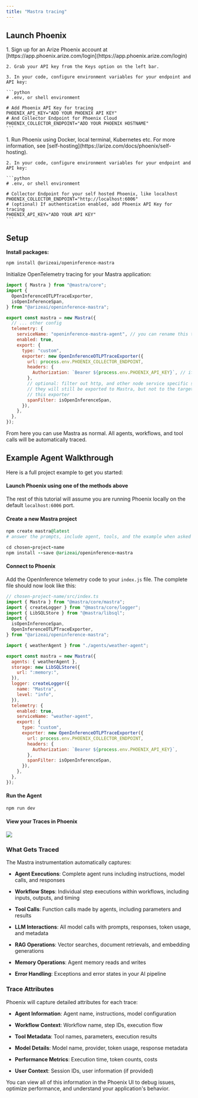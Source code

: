 ```yaml
---
title: "Mastra tracing"
---
```


## Launch Phoenix

<Tabs>
  <Tab title="Phoenix Cloud">
    1. Sign up for an Arize Phoenix account at [https://app.phoenix.arize.com/login](https://app.phoenix.arize.com/login)

    2. Grab your API key from the Keys option on the left bar.

    3. In your code, configure environment variables for your endpoint and API key:

    ```python
    # .env, or shell environment

    # Add Phoenix API Key for tracing
    PHOENIX_API_KEY="ADD YOUR PHOENIX API KEY"
    # And Collector Endpoint for Phoenix Cloud
    PHOENIX_COLLECTOR_ENDPOINT="ADD YOUR PHOENIX HOSTNAME"
    ```
  </Tab>
  <Tab title="Self-Hosted Phoenix">
    1. Run Phoenix using Docker, local terminal, Kubernetes etc. For more information, see [self-hosting](https://arize.com/docs/phoenix/self-hosting).

    2. In your code, configure environment variables for your endpoint and API key:

    ```python
    # .env, or shell environment

    # Collector Endpoint for your self hosted Phoenix, like localhost
    PHOENIX_COLLECTOR_ENDPOINT="http://localhost:6006"
    # (optional) If authentication enabled, add Phoenix API Key for tracing
    PHOENIX_API_KEY="ADD YOUR API KEY"
    ```
  </Tab>
</Tabs>

## Setup

**Install packages:**

```bash
npm install @arizeai/openinference-mastra
```

Initialize OpenTelemetry tracing for your Mastra application:

```javascript
import { Mastra } from "@mastra/core";
import {
  OpenInferenceOTLPTraceExporter,
  isOpenInferenceSpan,
} from "@arizeai/openinference-mastra";

export const mastra = new Mastra({
  // ... other config
  telemetry: {
    serviceName: "openinference-mastra-agent", // you can rename this to whatever you want to appear in the Phoenix UI
    enabled: true,
    export: {
      type: "custom",
      exporter: new OpenInferenceOTLPTraceExporter({
        url: process.env.PHOENIX_COLLECTOR_ENDPOINT,
        headers: {
          Authorization: `Bearer ${process.env.PHOENIX_API_KEY}`, // if you're self-hosting Phoenix without auth, you can remove this header
        },
        // optional: filter out http, and other node service specific spans
        // they will still be exported to Mastra, but not to the target of
        // this exporter
        spanFilter: isOpenInferenceSpan,
      }),
    },
  },
});
```

From here you can use Mastra as normal. All agents, workflows, and tool calls will be automatically traced.

## Example Agent Walkthrough

Here is a full project example to get you started:

#### Launch Phoenix using one of the methods above

The rest of this tutorial will assume you are running Phoenix locally on the default `localhost:6006` port.

#### Create a new Mastra project

```ruby
npm create mastra@latest
# answer the prompts, include agent, tools, and the example when asked

cd chosen-project-name
npm install --save @arizeai/openinference-mastra
```

#### Connect to Phoenix

Add the OpenInference telemetry code to your `index.js` file. The complete file should now look like this:

```javascript
// chosen-project-name/src/index.ts
import { Mastra } from "@mastra/core/mastra";
import { createLogger } from "@mastra/core/logger";
import { LibSQLStore } from "@mastra/libsql";
import {
  isOpenInferenceSpan,
  OpenInferenceOTLPTraceExporter,
} from "@arizeai/openinference-mastra";

import { weatherAgent } from "./agents/weather-agent";

export const mastra = new Mastra({
  agents: { weatherAgent },
  storage: new LibSQLStore({
    url: ":memory:",
  }),
  logger: createLogger({
    name: "Mastra",
    level: "info",
  }),
  telemetry: {
    enabled: true,
    serviceName: "weather-agent",
    export: {
      type: "custom",
      exporter: new OpenInferenceOTLPTraceExporter({
        url: process.env.PHOENIX_COLLECTOR_ENDPOINT,
        headers: {
          Authorization: `Bearer ${process.env.PHOENIX_API_KEY}`,
        },
        spanFilter: isOpenInferenceSpan,
      }),
    },
  },
});
```

#### Run the Agent

```bash
npm run dev
```

#### View your Traces in Phoenix
<Frame>
  <img src="https://storage.googleapis.com/arize-phoenix-assets/assets/images/phoenix-docs-images/mastra-traces.png"/>
</Frame>

### What Gets Traced

The Mastra instrumentation automatically captures:

* **Agent Executions**: Complete agent runs including instructions, model calls, and responses

* **Workflow Steps**: Individual step executions within workflows, including inputs, outputs, and timing

* **Tool Calls**: Function calls made by agents, including parameters and results

* **LLM Interactions**: All model calls with prompts, responses, token usage, and metadata

* **RAG Operations**: Vector searches, document retrievals, and embedding generations

* **Memory Operations**: Agent memory reads and writes

* **Error Handling**: Exceptions and error states in your AI pipeline

### Trace Attributes

Phoenix will capture detailed attributes for each trace:

* **Agent Information**: Agent name, instructions, model configuration

* **Workflow Context**: Workflow name, step IDs, execution flow

* **Tool Metadata**: Tool names, parameters, execution results

* **Model Details**: Model name, provider, token usage, response metadata

* **Performance Metrics**: Execution time, token counts, costs

* **User Context**: Session IDs, user information (if provided)

You can view all of this information in the Phoenix UI to debug issues, optimize performance, and understand your application's behavior.


